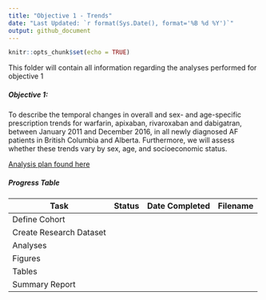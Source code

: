 ```yaml
---
title: "Objective 1 - Trends"
date: "Last Updated: `r format(Sys.Date(), format='%B %d %Y')`"
output: github_document
---
```


```r
knitr::opts_chunk$set(echo = TRUE)
```

This folder will contain all information regarding the analyses performed for objective 1

##### Objective 1: 
To describe the temporal changes in overall and sex- and age-specific prescription trends for warfarin, apixaban, rivaroxaban and dabigatran, between January 2011 and December 2016, in all newly diagnosed AF patients in British Columbia and Alberta. Furthermore, we will assess whether these trends vary by sex, age, and socioeconomic status. 

[Analysis plan found here](O1_Analysis_Plan.md)

##### Progress Table 

|Task|Status|Date Completed|Filename|
|---|---|---|---|
|Define Cohort|||
|Create Research Dataset|||
|Analyses|||
|Figures|||
|Tables|||
|Summary Report|||
